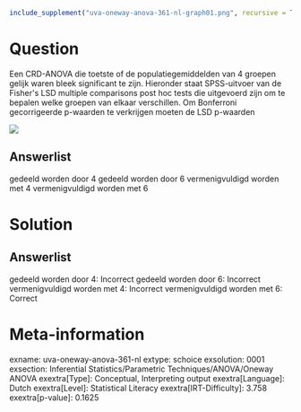 ```r
include_supplement("uva-oneway-anova-361-nl-graph01.png", recursive = TRUE)
```

Question
========

Een CRD-ANOVA die toetste of de populatiegemiddelden van 4 groepen
gelijk waren bleek significant te zijn. Hieronder staat SPSS-uitvoer van
de Fisher\'s LSD multiple comparisons post hoc tests die uitgevoerd zijn
om te bepalen welke groepen van elkaar verschillen. Om Bonferroni
gecorrigeerde p-waarden te verkrijgen moeten de LSD p-waarden

![](uva-oneway-anova-361-nl-graph01.png)

Answerlist
----------

gedeeld worden door 4
gedeeld worden door 6
vermenigvuldigd worden met 4
vermenigvuldigd worden met 6

Solution
========

Answerlist
----------

gedeeld worden door 4: Incorrect
gedeeld worden door 6: Incorrect
vermenigvuldigd worden met 4: Incorrect
vermenigvuldigd worden met 6: Correct

Meta-information
================
exname: uva-oneway-anova-361-nl
extype: schoice
exsolution: 0001
exsection: Inferential Statistics/Parametric Techniques/ANOVA/Oneway ANOVA
exextra[Type]: Conceptual, Interpreting output
exextra[Language]: Dutch
exextra[Level]: Statistical Literacy
exextra[IRT-Difficulty]: 3.758
exextra[p-value]: 0.1625
